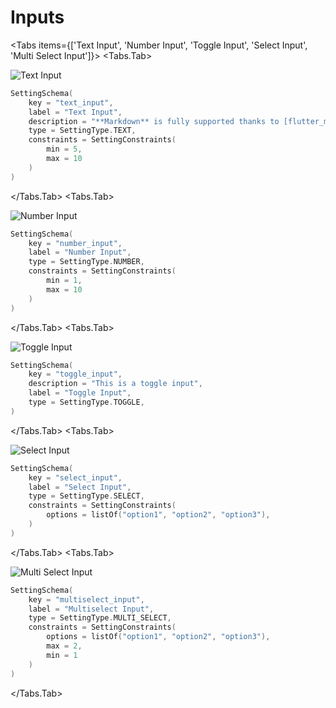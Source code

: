
# Inputs

<Tabs items={['Text Input', 'Number Input', 'Toggle Input', 'Select Input', 'Multi Select Input']}>
  <Tabs.Tab>

![Text Input](/inputs/text_input.png)

```kotlin
SettingSchema(
    key = "text_input",
    label = "Text Input",
    description = "**Markdown** is fully supported thanks to [flutter_markdown](https://pub.dev/packages/flutter_markdown)!",
    type = SettingType.TEXT,
    constraints = SettingConstraints(
        min = 5,
        max = 10
    )
)
```

</Tabs.Tab>
<Tabs.Tab>
  
![Number Input](/inputs/number_input.png)
```kotlin
SettingSchema(
    key = "number_input",
    label = "Number Input",
    type = SettingType.NUMBER,
    constraints = SettingConstraints(
        min = 1,
        max = 10
    )
)
```
</Tabs.Tab>
<Tabs.Tab>

![Toggle Input](/inputs/toggle_input.png)

```kotlin
SettingSchema(
    key = "toggle_input",
    description = "This is a toggle input",
    label = "Toggle Input",
    type = SettingType.TOGGLE,
)
```

</Tabs.Tab>
<Tabs.Tab>

![Select Input](/inputs/select_input.png)

```kotlin
SettingSchema(
    key = "select_input",
    label = "Select Input",
    type = SettingType.SELECT,
    constraints = SettingConstraints(
        options = listOf("option1", "option2", "option3"),
    )
)
```

</Tabs.Tab>
<Tabs.Tab>

![Multi Select Input](/inputs/multiselect_input.png)

```kotlin
SettingSchema(
    key = "multiselect_input",
    label = "Multiselect Input",
    type = SettingType.MULTI_SELECT,
    constraints = SettingConstraints(
        options = listOf("option1", "option2", "option3"),
        max = 2,
        min = 1
    )
)
```

</Tabs.Tab>
</Tabs>
